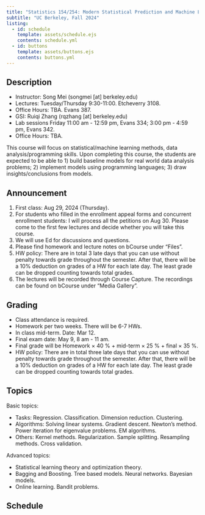 ```yaml
---
title: "Statistics 154/254: Modern Statistical Prediction and Machine Learning"
subtitle: "UC Berkeley, Fall 2024"
listing:
  - id: schedule
    template: assets/schedule.ejs
    contents: schedule.yml
  - id: buttons
    template: assets/buttons.ejs
    contents: buttons.yml
---
```


::: {#buttons}
:::


## Description
<ul>
<li> Instructor: Song Mei (songmei [at] berkeley.edu) </li>
<li> Lectures: Tuesday/Thursday 9:30-11:00. Etcheverry 3108. </li>
<li> Office Hours: TBA. Evans 387. </li>
<li> GSI: Ruiqi Zhang (rqzhang [at] berkeley.edu) </li>
<li> Lab sessions Friday  11:00 am - 12:59 pm, Evans 334; 3:00 pm - 4:59 pm, Evans 342. </li>
<li> Office Hours: TBA. </li>
</ul>

This course will focus on statistical/machine learning methods, data analysis/programming skills. Upon completing this course, the students are expected to be able to 1) build baseline models for real world data analysis problems; 2) implement models using programming languages; 3) draw insights/conclusions from models.

## Announcement
<ol>
<li> First class: Aug 29, 2024 (Thursday). </li>
<li> For students who filled in the enrollment appeal forms and concurrent enrollment students: I will process all the petitions on Aug 30. Please come to the first few lectures and decide whether you will take this course.</li>
<li> We will use Ed for discussions and questions. </li>
<li> Please find homework and lecture notes on bCourse under “Files”. </li>
<li> HW policy: There are in total 3 late days that you can use without penalty towards grade throughout the semester. After that, there will be a 10% deduction on grades of a HW for each late day. The least grade can be dropped counting towards total grades. </li>
<li> The lectures will be recorded through Course Capture. The recordings can be found on bCourse under “Media Gallery”. </li>
</ol>


## Grading
<ul>
<li> Class attendance is required.</li>
<li> Homework per two weeks. There will be 6-7 HWs.</li>
<li> In class mid-term. Date: Mar 12.</li>
<li> Final exam date: May 9, 8 am - 11 am.</li>
<li> Final grade will be Homework × 40 % + mid-term × 25 % + final × 35 %.</li>
<li> HW policy: There are in total three late days that you can use without penalty towards grade throughout the semester. After that, there will be a 10% deduction on grades of a HW for each late day. The least grade can be dropped counting towards total grades.</li>
</ul> 


## Topics 

Basic topics:
<ul>
<li> Tasks: Regression. Classification. Dimension reduction. Clustering.</li>
<li> Algorithms: Solving linear systems. Gradient descent. Newton’s method. Power iteration for eigenvalue problems. EM algorithms.</li>
<li> Others: Kernel methods. Regularization. Sample splitting. Resampling methods. Cross validation.</li>
</ul>

Advanced topics:
<ul>
<li> Statistical learning theory and optimization theory.</li>
<li> Bagging and Boosting. Tree based models. Neural networks. Bayesian models.</li>
<li> Online learning. Bandit problems.</li>
</ul>

## Schedule

<!---
For a style similar to that of [Stat 20](https://stat20.org), modify `index.qmd` to point to `assets/{schedule-alt.ejs,buttons-alt.ejs}` and to `{schedule-alt.yml,buttons-alt.yml}` and `_quarto.yml` to point to `assets/styles-alt.scss`.
-->

::: {#schedule}
:::


